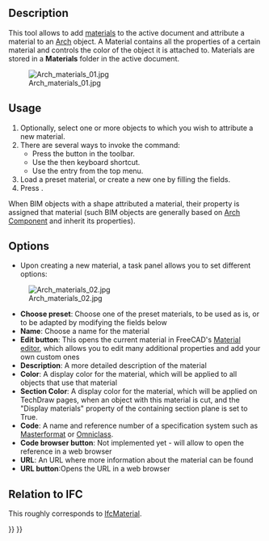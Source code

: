 <languages/>
<translate>

<!--T:14-->
{{Docnav
|
|
|[[Arch_Workbench|Arch]]
|IconL=
|IconR=
|IconC=Workbench_Arch.svg
}}

<!--T:20-->
{{VeryImportantMessage|THIS COMMAND IS OBSOLETE<br>
It is not available in {{VersionPlus|1.0}}. Use [[BIM_Material|BIM Material]] instead.}}

<!--T:1-->
{{GuiCommand
|Name=Arch SetMaterial
|MenuLocation=Arch → Material tools → Material
|Workbenches=[[Arch_Workbench|Arch]], [[BIM_Workbench|BIM]]
|Shortcut={{KEY|M}} {{KEY|T}}
|SeeAlso=[[Arch_MultiMaterial|Arch MultiMaterial]]
}}

==Description== <!--T:2-->

<!--T:3-->
This tool allows to add [[Material|materials]] to the active document and attribute a material to an [[Arch_Workbench|Arch]] object. A Material contains all the properties of a certain material and controls the color of the object it is attached to. Materials are stored in a '''Materials''' folder in the active document.

<!--T:7-->
[[Image:Arch materials 01.jpg]]

==Usage== <!--T:4-->

<!--T:8-->
# Optionally, select one or more objects to which you wish to attribute a new material.
# There are several ways to invoke the command:
#* Press the {{Button|[[Image:Arch_SetMaterial.svg|16px]] [[Arch SetMaterial|Material]]}} button in the toolbar.
#* Use the {{KEY|M}} then {{KEY|T}} keyboard shortcut.
#* Use the {{MenuCommand|Arch → Material Tools → Material}} entry from the top menu.
# Load a preset material, or create a new one by filling the fields.
# Press {{Button|OK}}.

When BIM objects with a shape attributed a material, their [[Arch_Component#Data|{{PropertyData|Material|Link}}]] property is assigned that material (such BIM objects are generally based on [[Arch_Component|Arch Component]] and inherit its properties).

==Options== <!--T:9-->

<!--T:10-->
* Upon creating a new material, a task panel allows you to set different options:

<!--T:11-->
[[Image:Arch materials 02.jpg]]

<!--T:12-->
* '''Choose preset''': Choose one of the preset materials, to be used as is, or to be adapted by modifying the fields below
* '''Name''': Choose a name for the material
* '''Edit button''': This opens the current material in FreeCAD's [[FEM_MaterialEditor|Material editor]], which allows you to edit many additional properties and add your own custom ones
* '''Description''': A more detailed description of the material
* '''Color''': A display color for the material, which will be applied to all objects that use that material
* '''Section Color''': A display color for the material, which will be applied on TechDraw pages, when an object with this material is cut, and the "Display materials" property of the containing section plane is set to True.
* '''Code''': A name and reference number of a specification system such as [https://en.wikipedia.org/wiki/MasterFormat Masterformat] or [https://web.archive.org/web/20250214112236/https://www.csiresources.org/standards/omniclass Omniclass].
* '''Code browser button''': Not implemented yet - will allow to open the reference in a web browser
* '''URL''': An URL where more information about the material can be found
* '''URL button''':Opens the URL in a web browser

== Relation to IFC == <!--T:18-->

<!--T:19-->
This roughly corresponds to [https://standards.buildingsmart.org/IFC/DEV/IFC4_2/FINAL/HTML/link/ifcmaterial.htm IfcMaterial].


<!--T:15-->
{{Docnav
|
|
|[[Arch_Workbench|Arch]]
|IconL=
|IconR=
|IconC=Workbench_Arch.svg
}}

</translate>
{{BIM_Tools_navi{{#translation:}}}}
{{Userdocnavi{{#translation:}}}}